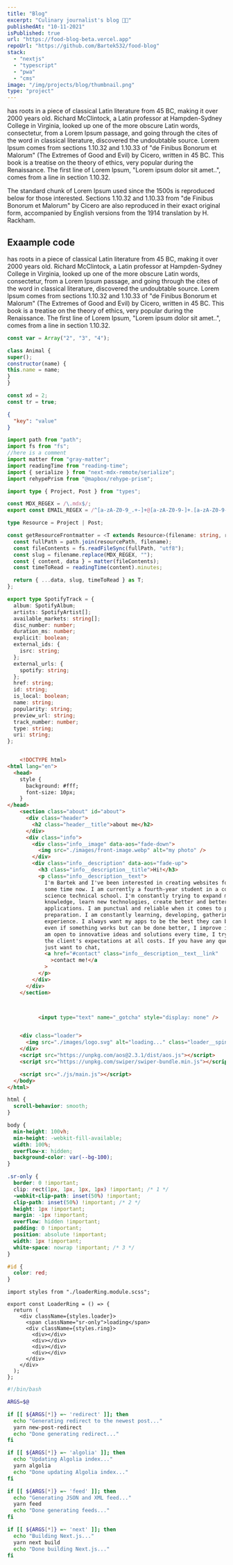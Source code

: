 ```yaml
---
title: "Blog"
excerpt: "Culinary journalist's blog 👩‍🍳"
publishedAt: "10-11-2021"
isPublished: true
url: "https://food-blog-beta.vercel.app"
repoUrl: "https://github.com/Bartek532/food-blog"
stack:
  - "nextjs"
  - "typescript"
  - "pwa"
  - "cms"
image: "/img/projects/blog/thumbnail.png"
type: "project"
---
```


<div id="introduction">
has roots in a piece of classical Latin literature from 45 BC, making it over 2000 years old. Richard McClintock, a Latin professor at Hampden-Sydney College in Virginia, looked up one of the more obscure Latin words, consectetur, from a Lorem Ipsum passage, and going through the cites of the word in classical literature, discovered the undoubtable source. Lorem Ipsum comes from sections 1.10.32 and 1.10.33 of "de Finibus Bonorum et Malorum" (The Extremes of Good and Evil) by Cicero, written in 45 BC. This book is a treatise on the theory of ethics, very popular during the Renaissance. The first line of Lorem Ipsum, "Lorem ipsum dolor sit amet..", comes from a line in section 1.10.32.

The standard chunk of Lorem Ipsum used since the 1500s is reproduced below for those interested. Sections 1.10.32 and 1.10.33 from "de Finibus Bonorum et Malorum" by Cicero are also reproduced in their exact original form, accompanied by English versions from the 1914 translation by H. Rackham.

</div>

## Exaample code

has roots in a piece of classical Latin literature from 45 BC, making it over 2000 years old. Richard McClintock, a Latin professor at Hampden-Sydney College in Virginia, looked up one of the more obscure Latin words, consectetur, from a Lorem Ipsum passage, and going through the cites of the word in classical literature, discovered the undoubtable source. Lorem Ipsum comes from sections 1.10.32 and 1.10.33 of "de Finibus Bonorum et Malorum" (The Extremes of Good and Evil) by Cicero, written in 45 BC. This book is a treatise on the theory of ethics, very popular during the Renaissance. The first line of Lorem Ipsum, "Lorem ipsum dolor sit amet..", comes from a line in section 1.10.32.

```js
const var = Array("2", "3", "4");

class Animal {
super();
constructor(name) {
this.name = name;
}
}

const xd = 2;
const tr = true;

```

```json
{
  "key": "value"
}
```

```ts
import path from "path";
import fs from "fs";
//here is a comment
import matter from "gray-matter";
import readingTime from "reading-time";
import { serialize } from "next-mdx-remote/serialize";
import rehypePrism from "@mapbox/rehype-prism";

import type { Project, Post } from "types";

const MDX_REGEX = /\.mdx$/;
export const EMAIL_REGEX = /^[a-zA-Z0-9_.+-]+@[a-zA-Z0-9-]+.[a-zA-Z0-9-.]+$/;

type Resource = Project | Post;

const getResourceFrontmatter = <T extends Resource>(filename: string, resourcePath: string) => {
  const fullPath = path.join(resourcePath, filename);
  const fileContents = fs.readFileSync(fullPath, "utf8");
  const slug = filename.replace(MDX_REGEX, "");
  const { content, data } = matter(fileContents);
  const timeToRead = readingTime(content).minutes;

  return { ...data, slug, timeToRead } as T;
};

export type SpotifyTrack = {
  album: SpotifyAlbum;
  artists: SpotifyArtist[];
  available_markets: string[];
  disc_number: number;
  duration_ms: number;
  explicit: boolean;
  external_ids: {
    isrc: string;
  };
  external_urls: {
    spotify: string;
  };
  href: string;
  id: string;
  is_local: boolean;
  name: string;
  popularity: string;
  preview_url: string;
  track_number: number;
  type: string;
  uri: string;
};
```

```html

    <!DOCTYPE html>
<html lang="en">
  <head>
    style {
      background: #fff;
      font-size: 10px;
    }
</head>
    <section class="about" id="about">
      <div class="header">
        <h2 class="header__title">about me</h2>
      </div>
      <div class="info">
        <div class="info__image" data-aos="fade-down">
          <img src="./images/front-image.webp" alt="my photo" />
        </div>
        <div class="info__description" data-aos="fade-up">
          <h3 class="info__description__title">Hi!</h3>
          <p class="info__description__text">
            I'm Bartek and I've been interested in creating websites for quite
            some time now. I am currently a fourth-year student in a computer
            science technical school. I'm constantly trying to expand my
            knowledge, learn new technologies, create better and better web
            applications. I am punctual and reliable when it comes to project
            preparation. I am constantly learning, developing, gathering
            experience. I always want my apps to be the best they can be, so
            even if something works but can be done better, I improve it! 😎 I
            am open to innovative ideas and solutions every time, I try to meet
            the client's expectations at all costs. If you have any questions or
            just want to chat,
            <a href="#contact" class="info__description__text__link"
              >contact me!</a
            >
          </p>
        </div>
      </div>
    </section>



          <input type="text" name="_gotcha" style="display: none" />


    <div class="loader">
      <img src="./images/logo.svg" alt="loading..." class="loader__spinner" />
    </div>
    <script src="https://unpkg.com/aos@2.3.1/dist/aos.js"></script>
    <script src="https://unpkg.com/swiper/swiper-bundle.min.js"></script>

    <script src="./js/main.js"></script>
  </body>
</html>

```

```css
html {
  scroll-behavior: smooth;
}

body {
  min-height: 100vh;
  min-height: -webkit-fill-available;
  width: 100%;
  overflow-x: hidden;
  background-color: var(--bg-100);
}

.sr-only {
  border: 0 !important;
  clip: rect(1px, 1px, 1px, 1px) !important; /* 1 */
  -webkit-clip-path: inset(50%) !important;
  clip-path: inset(50%) !important; /* 2 */
  height: 1px !important;
  margin: -1px !important;
  overflow: hidden !important;
  padding: 0 !important;
  position: absolute !important;
  width: 1px !important;
  white-space: nowrap !important; /* 3 */
}

#id {
  color: red;
}
```

```tsx
import styles from "./loaderRing.module.scss";

export const LoaderRing = () => {
  return (
    <div className={styles.loader}>
      <span className="sr-only">loading</span>
      <div className={styles.ring}>
        <div></div>
        <div></div>
        <div></div>
        <div></div>
      </div>
    </div>
  );
};
```

```bash
#!/bin/bash

ARGS=$@

if [[ ${ARGS[*]} =~ 'redirect' ]]; then
  echo "Generating redirect to the newest post..."
  yarn new-post-redirect
  echo "Done generating redirect..."
fi

if [[ ${ARGS[*]} =~ 'algolia' ]]; then
  echo "Updating Algolia index..."
  yarn algolia
  echo "Done updating Algolia index..."
fi

if [[ ${ARGS[*]} =~ 'feed' ]]; then
  echo "Generating JSON and XML feed..."
  yarn feed
  echo "Done generating feeds..."
fi

if [[ ${ARGS[*]} =~ 'next' ]]; then
  echo "Building Next.js..."
  yarn next build
  echo "Done building Next.js..."
fi
```
